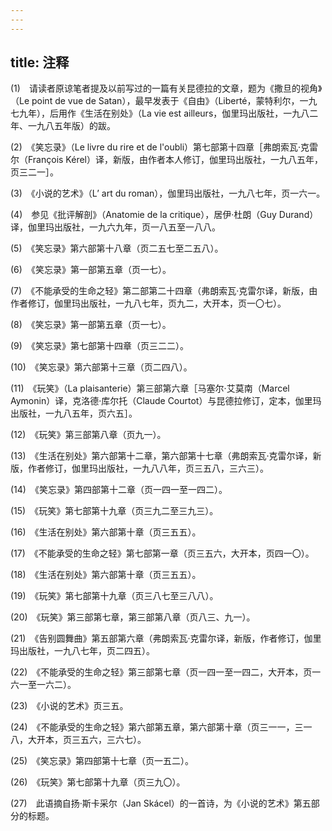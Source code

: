 ```yaml
---
---
---
```

title: 注释
---





(1)　请读者原谅笔者提及以前写过的一篇有关昆德拉的文章，题为《撒旦的视角》（Le point de vue de Satan），最早发表于《自由》（Liberté，蒙特利尔，一九七九年），后用作《生活在别处》（La vie est ailleurs，伽里玛出版社，一九八二年、一九八五年版）的跋。

(2)　《笑忘录》（Le livre du rire et de l'oubli）第七部第十四章［弗朗索瓦·克雷尔（François Kérel）译，新版，由作者本人修订，伽里玛出版社，一九八五年，页三二一］。

(3)　《小说的艺术》（L’ art du roman），伽里玛出版社，一九八七年，页一六一。

(4)　参见《批评解剖》（Anatomie de la critique），居伊·杜朗（Guy Durand）译，伽里玛出版社，一九六九年，页一八五至一八八。

(5)　《笑忘录》第六部第十八章（页二五七至二五八）。

(6)　《笑忘录》第一部第五章（页一七）。

(7)　《不能承受的生命之轻》第二部第二十四章（弗朗索瓦·克雷尔译，新版，由作者修订，伽里玛出版社，一九八七年，页九二，大开本，页一〇七）。

(8)　《笑忘录》第一部第五章（页一七）。

(9)　《笑忘录》第七部第十四章（页三二二）。

(10)　《笑忘录》第六部第十三章（页二四八）。

(11)　《玩笑》（La plaisanterie）第三部第六章［马塞尔·艾莫南（Marcel Aymonin）译，克洛德·库尔托（Claude Courtot）与昆德拉修订，定本，伽里玛出版社，一九八五年，页六五］。

(12)　《玩笑》第三部第八章（页九一）。

(13)　《生活在别处》第六部第十二章，第六部第十七章（弗朗索瓦·克雷尔译，新版，作者修订，伽里玛出版社，一九八八年，页三五八，三六三）。

(14)　《笑忘录》第四部第十二章（页一四一至一四二）。

(15)　《玩笑》第七部第十九章（页三九二至三九三）。

(16)　《生活在别处》第六部第十章（页三五五）。

(17)　《不能承受的生命之轻》第七部第一章（页三五六，大开本，页四一〇）。

(18)　《生活在别处》第六部第十章（页三五五）。

(19)　《玩笑》第七部第十九章（页三八七至三八八）。

(20)　《玩笑》第三部第七章，第三部第八章（页八三、九一）。

(21)　《告别圆舞曲》第五部第六章（弗朗索瓦·克雷尔译，新版，作者修订，伽里玛出版社，一九八七年，页二四五）。

(22)　《不能承受的生命之轻》第三部第七章（页一四一至一四二，大开本，页一六一至一六二）。

(23)　《小说的艺术》页三五。

(24)　《不能承受的生命之轻》第六部第五章，第六部第十章（页三一一，三一八，大开本，页三五六，三六七）。

(25)　《笑忘录》第四部第十七章（页一五二）。

(26)　《玩笑》第七部第十九章（页三九〇）。

(27)　此语摘自扬·斯卡采尔（Jan Skácel）的一首诗，为《小说的艺术》第五部分的标题。